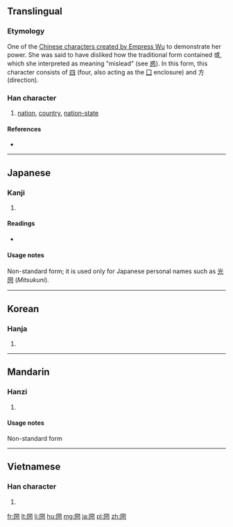 {{also|國|国}}
==Translingual==

===Etymology===
One of the [[Wikipedia:Chinese characters of Empress Wu|Chinese characters created by Empress Wu]] to demonstrate her power. She was said to have disliked how the traditional form contained 或, which she interpreted as meaning "mislead" (see [[惑]]). In this form, this character consists of [[四]] (four, also acting as the [[Index:Chinese radical/囗|囗]] enclosure) and 方 (direction).

===Han character===
{{Han char|rn=31|rad=囗|as=06|sn=9|four=|canj=田金卜尸 (WCYS)|ids=⿴[[四]][[方]]}}

# [[nation]], [[country]], [[nation-state]]

====References====
* {{Han ref|kx=0218.110|dkj=04759|dj=0446.130|hdz=10718.080|uh=5700|ud=22272}}

----

==Japanese==

===Kanji===
{{ja-kanji|grade=9|rs=囗06}}

# {{defn|lang=ja|sort=囗06}}

====Readings====
* {{ja-readings|on=[[こく]] (koku)|kun=[[くに]] (kuni)}}

====Usage notes====
Non-standard form; it is used only for Japanese personal names such as [[光圀]] (''Mitsukuni'').

----

==Korean==

===Hanja===
{{ko-hanja|hangeul=국|rv=guk|mr=kuk}}

# {{defn|lang=ko|sort=囗06}}

----

==Mandarin==

===Hanzi===
{{cmn-hanzi|pin=[[guó]] ([[guo2]])|wg=kuo<sup>2</sup>}}

# {{defn|lang=cmn|sort=囗06}}

====Usage notes====
Non-standard form<!--What does this mean?-->

----

==Vietnamese==

===Han character===
{{vi-hantu|[[hữu]]|rs=囗06}}

# {{defn|lang=vi|sort=囗06}}

[[fr:圀]]
[[lt:圀]]
[[li:圀]]
[[hu:圀]]
[[mg:圀]]
[[ja:圀]]
[[pl:圀]]
[[zh:圀]]